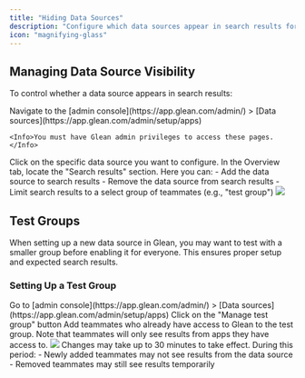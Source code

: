 ```yaml
---
title: "Hiding Data Sources"
description: "Configure which data sources appear in search results for your team or specific groups"
icon: "magnifying-glass"
---
```


## Managing Data Source Visibility

To control whether a data source appears in search results:

<Steps>
  <Step title="Access Admin Console">
    Navigate to the [admin console](https://app.glean.com/admin/) > [Data sources](https://app.glean.com/admin/setup/apps)

    <Info>You must have Glean admin privileges to access these pages.</Info>
  </Step>

  <Step title="Select Data Source">
    Click on the specific data source you want to configure.
  </Step>

  <Step title="Configure Search Results">
    In the Overview tab, locate the "Search results" section. Here you can:
    - Add the data source to search results
    - Remove the data source from search results
    - Limit search results to a select group of teammates (e.g., "test group")
  </Step>
</Steps>

<Frame>
  <img src="https://downloads.intercomcdn.com/i/o/635178347/41550fa3cd54c276230eec18/image.png" />
</Frame>

## Test Groups

When setting up a new data source in Glean, you may want to test with a smaller group before enabling it for everyone. This ensures proper setup and expected search results.

### Setting Up a Test Group

<Steps>
  <Step title="Navigate to Test Group Settings">
    Go to [admin console](https://app.glean.com/admin/) > [Data sources](https://app.glean.com/admin/setup/apps)
  </Step>
  
  <Step title="Access Test Group Management">
    Click on the "Manage test group" button
  </Step>
  
  <Step title="Add Team Members">
    Add teammates who already have access to Glean to the test group. Note that teammates will only see results from apps they have access to.
  </Step>
</Steps>

<Frame>
  <img src="https://downloads.intercomcdn.com/i/o/635187848/e59bcf2a551c76b3a4cdde81/image.png" />
</Frame>

<Warning>
Changes may take up to 30 minutes to take effect. During this period:
- Newly added teammates may not see results from the data source
- Removed teammates may still see results temporarily
</Warning>